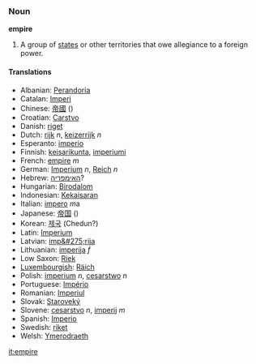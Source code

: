 ===Noun===
'''empire'''

#A group of [[state]]s or other territories that owe allegiance to a foreign power.

====Translations====
*Albanian: [[Perandoria]]
*Catalan: [[Imperi]]
*Chinese: [[帝國]] ()
*Croatian: [[Carstvo]]
*Danish: [[riget]]
*Dutch: [[rijk]] ''n'', [[keizerrijk]] ''n''
*Esperanto: [[imperio]]
*Finnish: [[keisarikunta]], [[imperiumi]]
*French: [[empire]] ''m''
*German: [[Imperium]] ''n'', [[Reich]] ''n''
*Hebrew: [[האימפריה]]?
*Hungarian: [[Birodalom]]
*Indonesian: [[Kekaisaran]]
*Italian: [[impero]] ''m''a
*Japanese: [[帝国]] ()
*Korean: [[제국]] (Chedun?)
*Latin: [[Imperium]]
*Latvian: [[imp&#275;rija]]
*Lithuanian: [[imperija]] ''f''
*Low Saxon: [[Riek]]
*[[Luxembourgish]]: [[Räich]] 
*Polish: [[imperium]] ''n'', [[cesarstwo]] ''n''
*Portuguese: [[Império]]
*Romanian: [[Imperiul]]
*Slovak: [[Staroveký]]
*Slovene: [[cesarstvo]] ''n'', [[imperij]] ''m''
*Spanish: [[Imperio]]
*Swedish: [[riket]]
*Welsh: [[Ymerodraeth]]

{{Wikipedia}}

[[it:empire]]
